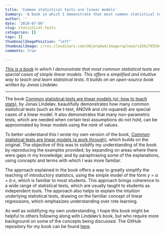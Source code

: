 ```yaml
---
title: 'Common statistical tests are linear models'
Summary: 'A book in which I demonstrate that most common statistical tests are special cases of linear models (building on a book by J. Lindeløv).This offers a simplified and intuitive way to understand statistical tests. '
author: ''
date: '2019-07-09'
slug: statistical-tests
categories: []
tags: []
thumbnailImagePosition: "left"
thumbnailImage: //res.cloudinary.com/ddjmrpbw4/image/upload/v1562705594/05%20Statistical%20tests/image_dummy2.png
comments: true

---
```


_[This is a book](https://steverxd.github.io/Stat_tests/) in which I demonstrate that most common statistical tests are special cases of simple linear models. This offers a simplified and intuitive way to teach and learn statistical tests. It builds on an open-source book written by Jonas Lindeløv._ 

<hr>
<!--more--->

The book [Common statistical tests are linear models (or: how to teach stats)](https://lindeloev.github.io/tests-as-linear/), by Jonas Lindeløv, beautifully demonstrates how many common statistical tests (such as the t-test, ANOVA and chi-squared) are special cases of a linear model. It also demonstrates that many non-parametric tests, which are needed when certain test assumptions do not hold, can be approximated by linear models using the _rank_ of values.

To better understand this I wrote my own version of the book, [Common statistical tests are linear models (a work through)](https://steverxd.github.io/Stat_tests/), which builds on the original. The objective of this was to solidify my understanding of the book by reproducing the examples provided; by expanding on areas where there were gaps in my knowledge; and by paraphrasing some of the explanations, using concepts and terms with which I was more familiar.  

The approach explained in the book offers a way to greatly simplify the teaching of introductory statistics, using the simple model of the form _y = a + b⋅x_, which is familiar to most students. This approach brings coherence to a wide range of statistical tests, which are usually taught to students as independent tools. The approach also helps to explain the intuition underlying statistical tests, drawing on the familiar concept of linear regressions, which emphasizes understanding over rote learning.

As well as solidifying my own understanding, I hope this book might be helpful to others following along with Lindeløv's book, but who require more background on some of the concepts being discussed. The GitHub repository for my book can be found [here](https://github.com/SteveRxD/Stat_tests).
